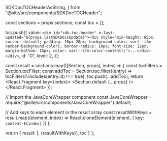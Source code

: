 
  SDKDocTOCHeaderAsString,
} from "@site/src/components/SDKDocTOCHeader";


  const sections = props.sections;
  const toc = [];

  toc.push({
    value: `<div id="sdk-toc-header" x-last-updated="${props.lastSDKDocsUpdate}"><div style="min-height: 65px; cursor: default; padding: 10px 20px; background-color: var(--ifm-navbar-background-color); border-radius: 10px; font-size: 12px; margin-bottom: 15px; color: var(--ifm-color-content);">...</div></div>`,
    id: "0",
    level: 2,
  });

  const result = sections.map(([Section, props], index) => {
    const tocFilters = Section.tocFilter;
    const addToc = Section.toc.filter((entry) => tocFilters?.includes(entry.id) !== true);
    toc.push(...addToc);
    return <React.Fragment key={index}>
      <Section.default {...props} />
      <Gap />
    </React.Fragment>
  });

  // Import the JavaCoreWrapper component
  const JavaCoreWrapper = require("@site/src/components/JavaCoreWrapper").default;
  
  // Add keys to each element in the result array
  const resultWithKeys = result.map((element, index) => 
    React.cloneElement(element, { key: `content-${index}` })
  );
  
  return {
    result: [<SDKDocTOCHeader key="header" />, <JavaCoreWrapper key="wrapper">{resultWithKeys}</JavaCoreWrapper>],
    toc
  }
};
